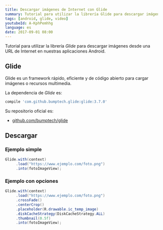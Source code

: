 ```yaml
---
title: Descargar imágenes de Internet con Glide
summary: Tutorial para utilizar la librería Glide para descargar imágenes desde una URL de Internet en nuestras aplicaciones Android.
tags: [android, glide, video]
youtubeId: A-KphPemhhg
language: es
date: 2017-09-01 08:00
---
```


Tutorial para utilizar la librería *Glide* para descargar imágenes desde una URL de Internet en nuestras aplicaciones Android.

<YouTube videoId="A-KphPemhhg" />

## Glide

Glide es un framework rápido, eficiente y de código abierto para cargar imágenes o recursos multimedia.

La dependencia de _Glide_ es:

```groovy
compile 'com.github.bumptech.glide:glide:3.7.0'
```

Su repositorio oficial es:

* [github.com/bumptech/glide](https://github.com/bumptech/glide)

## Descargar

### Ejemplo simple

```java
Glide.with(context)
     .load("https://www.ejemplo.com/foto.png")
     .into(fotoImageView);
```

### Ejemplo con opciones

```java
Glide.with(context)
     .load("https://www.ejemplo.com/foto.png")
     .crossFade()
     .centerCrop()
     .placeholder(R.drawable.ic_temp_image)
     .diskCacheStrategy(DiskCacheStrategy.ALL)
     .thumbnail(0.5f)
     .into(fotoImageView);
```
